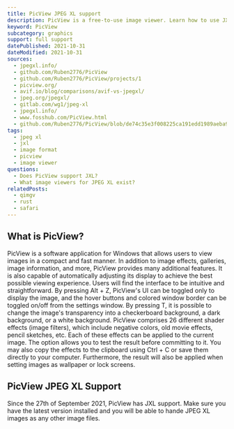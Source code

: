 ```yaml
---
title: PicView JPEG XL support
description: PicView is a free-to-use image viewer. Learn how to use JXL images within PicView.
keyword: PicView
subcategory: graphics
support: full support
datePublished: 2021-10-31
dateModified: 2021-10-31
sources:
  - jpegxl.info/
  - github.com/Ruben2776/PicView
  - github.com/Ruben2776/PicView/projects/1
  - picview.org/
  - avif.io/blog/comparisons/avif-vs-jpegxl/
  - jpeg.org/jpegxl/
  - gitlab.com/wg1/jpeg-xl
  - jpegxl.info/
  - www.fosshub.com/PicView.html
  - github.com/Ruben2776/PicView/blob/de74c35e3f008225ca191edd1989aeba93682fe6/PicView/FileHandling/SupportedFiles.cs
tags:
  - jpeg xl
  - jxl
  - image format
  - picview
  - image viewer
questions:
  - Does PicView support JXL?
  - What image viewers for JPEG XL exist?
relatedPosts:
  - qimgv
  - rust
  - safari
---
```


## What is PicView?

PicView is a software application for Windows that allows users to view images in a compact and fast manner. In addition to image effects, galleries, image information, and more, PicView provides many additional features. It is also capable of automatically adjusting its display to achieve the best possible viewing experience. Users will find the interface to be intuitive and straightforward. By pressing Alt + Z, PicView's UI can be toggled only to display the image, and the hover buttons and colored window border can be toggled on/off from the settings window. By pressing T, it is possible to change the image's transparency into a checkerboard background, a dark background, or a white background. PicView comprises 26 different shader effects (image filters), which include negative colors, old movie effects, pencil sketches, etc. Each of these effects can be applied to the current image. The option allows you to test the result before committing to it. You may also copy the effects to the clipboard using Ctrl + C or save them directly to your computer. Furthermore, the result will also be applied when setting images as wallpaper or lock screens.

## PicView JPEG XL Support

Since the 27th of September 2021, PicView has JXL support. Make sure you have the latest version installed and you will be able to hande JPEG XL images as any other image files.
